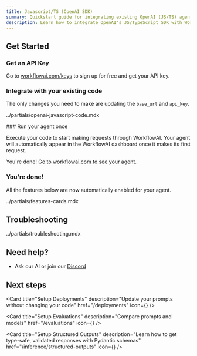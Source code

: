 ```yaml
---
title: Javascript/TS (OpenAI SDK)
summary: Quickstart guide for integrating existing OpenAI (JS/TS) agents with WorkflowAI. Shows how to connect to the platform to use its observability and deployment features.
description: Learn how to integrate OpenAI's JS/TypeScript SDK with WorkflowAI to access 100+ models, observe your agents' behavior in real-time, and update prompts through deployments without changing code.
---
```



## Get Started

<Steps>
<Step>

### Get an API Key

Go to [workflowai.com/keys](https://workflowai.com/keys) to sign up for free and get your API key.
</Step>

<Step>

### Integrate with your existing code

The only changes you need to make are updating the `base_url` and `api_key`.

<include>../partials/openai-javascript-code.mdx</include>

</Step>

<Step>
### Run your agent once

Execute your code to start making requests through WorkflowAI. Your agent will automatically appear in the WorkflowAI dashboard once it makes its first request.

<Callout type="success">
  You're done! <a href="https://workflowai.com" target="_blank" rel="noopener">Go to workflowai.com to see your agent.</a>
</Callout>

</Step>

<Step>

### You're done!

All the features below are now automatically enabled for your agent.

<include>../partials/features-cards.mdx</include>

</Step>

</Steps>

## Troubleshooting

<include>../partials/troubleshooting.mdx</include>

## Need help?

- Ask our AI or join our [Discord](https://discord.com/invite/auuf8DREZh)

## Next steps

<Card 
  title="Setup Deployments" 
  description="Update your prompts without changing your code"
  href="/deployments" 
  icon={<UploadCloud />}
/>
<br />

<Card 
  title="Setup Evaluations" 
  description="Compare prompts and models"
  href="/evaluations" 
  icon={<BarChart3 />}
/>
<br />

<Card 
  title="Setup Structured Outputs" 
  description="Learn how to get type-safe, validated responses with Pydantic schemas"
  href="/inference/structured-outputs" 
  icon={<ListChecks />}
/>
